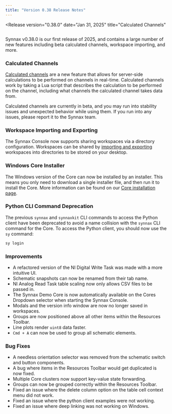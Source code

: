 ```yaml
---
title: "Version 0.38 Release Notes"
---
```




<Release
    version="0.38.0"
    date="Jan 31, 2025"
    title="Calculated Channels"
>

<Diagram style="height: 300px" preview>
  <Image
    client:only="react"
    id="console/calculated-channels/thumbnail"
    themed={false}
  />
</Diagram>

Synnax v0.38.0 is our first release of 2025, and contains a large number of new features
including beta calculated channels, workspace importing, and more.

### Calculated Channels

[Calculated channels](/reference/console/calculated-channels) are a new feature that
allows for server-side calculations to be performed on channels in real-time. Calculated
channels work by taking a Lua script that describes the calculation to be performed on
the channel, including what channels the calculated channel takes data from.

Calculated channels are currently in beta, and you may run into stability issues and
unexpected behavior while using them. If you run into any issues, please report it to
the Synnax team.

### Workspace Importing and Exporting

The Synnax Console now supports sharing workspaces via a directory configuration.
Workspaces can be shared by
[importing and exporting](/reference/console/workspaces#sharing-via-file) workspaces
into directories to be stored on your desktop.

### Windows Core Installer

The Windows version of the Core can now be installed by an installer. This means you
only need to download a single installer file, and then run it to install the Core. More
information can be found on our [Core installation page](/reference/core/installation).

### Python CLI Command Deprecation

The previous `synnax` and `synnaxkit` CLI commands to access the Python client have been
deprecated to avoid a name collision with the `synnax` CLI command for the Core. To
access the Python client, you should now use the `sy` command:

```bash
sy login
```

### Improvements

- A refactored version of the NI Digital Write Task was made with a more intuitive UI.
- Schematic snapshots can now be renamed from their tab name.
- NI Analog Read Task table scaling now only allows CSV files to be passed in.
- The Synnax Demo Core is now automatically available on the Cores Dropdown selector
  when starting the Synnax Console.
- Modals and the version info window are now no longer saved in workspaces.
- Groups are now positioned above all other items within the Resources Toolbar.
- Line plots render `uint8` data faster.
- `Cmd + A` can now be used to group all schematic elements.

### Bug Fixes

- A needless orientation selector was removed from the schematic switch and button
  components.
- A bug where items in the Resources Toolbar would get duplicated is now fixed.
- Multiple Core clusters now support key-value state forwarding.
- Groups can now be grouped correctly within the Resources Toolbar.
- Fixed an issue where the delete column option on the table cell context menu did not
  work.
- Fixed an issue where the python client examples were not working.
- Fixed an issue where deep linking was not working on Windows.

</Release>
